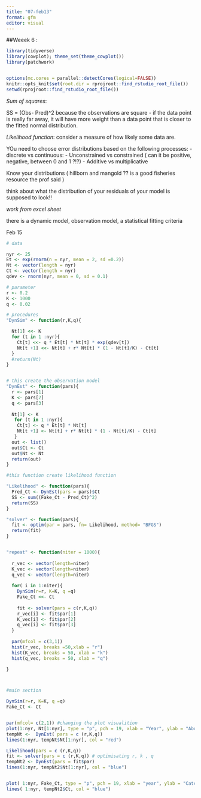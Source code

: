 ```yaml
---
title: "07-feb13"
format: gfm
editor: visual
---
```

##Weeek 6 :

```r
library(tidyverse)
library(cowplot); theme_set(theme_cowplot())
library(patchwork)


options(mc.cores = parallel::detectCores(logical=FALSE))
knitr::opts_knit$set(root.dir = rprojroot::find_rstudio_root_file()) 
setwd(rprojroot::find_rstudio_root_file())

```


*Sum of squares*:

SS = (Obs- Pred)^2
because the observations are square - if the data point is really far away, it will have more weight than a data point that is closer to the fitted normal distribution.


*Likelihood function*: 
consider a measure of how likely some data are. 

YOu need to choose error distributions based on the following processes: 
- discrete vs continuous:
- Unconstrained vs constrained ( can it be positive, negative, between 0 and 1 ?!?)
- Additive vs multiplicative


Know your distributions ( hillborn and mangold ?? is a good fisheries resource the prof said )


think about what the distribution of your residuals of your model is supposed to look!!

*work from excel sheet *

there is a dynamic model, observation model, a statistical fitting criteria

Feb 15 
```r
# data 

nyr <- 25
Et <- exp(rnorm(n = nyr, mean = 2, sd =0.2))
Nt <- vector(length = nyr)
Ct <- vector(length = nyr)
qdev <- rnorm(nyr, mean = 0, sd = 0.1)

# parameter
r <- 0.2
K <- 1000
q <- 0.02

# procedures 
"DynSim" <- function(r,K,q){

  Nt[1] <<- K
  for (t in 1 :nyr){
    Ct[t] <<- q * Et[t] * Nt[t] * exp(qdev[t])
    Nt[t +1] <<- Nt[t] + r* Nt[t] * (1 - Nt[t]/K) - Ct[t]
  }
  #return(Nt)
}


# this create the observation model 
"DynEst" <- function(pars){
  r <- pars[1]
  K <- pars[2]
  q <- pars[3]
  
  Nt[1] <- K
   for (t in 1 :nyr){
    Ct[t] <- q * Et[t] * Nt[t] 
    Nt[t +1] <- Nt[t] + r* Nt[t] * (1 - Nt[t]/K) - Ct[t]
   }
  out <- list()
  out$Ct <- Ct
  out$Nt <- Nt
  return(out)
}

#this function create likelihood function 

"Likelihood" <- function(pars){
  Pred_Ct <- DynEst(pars = pars)$Ct
  SS <- sum((Fake_Ct - Pred_Ct)^2)
  return(SS)
}

"solver" <- function(pars){
  fit <- optim(par = pars, fn= Likelihood, method= "BFGS")
  return(fit)
}


"repeat" <- function(niter = 1000){
  
  r_vec <- vector(length=niter)
  K_vec <- vector(length=niter)
  q_vec <- vector(length=niter)
  
  for( i in 1:niter){
    DynSim(r=r, K=K, q =q)
    Fake_Ct <<- Ct
    
    fit <- solver(pars = c(r,K,q))
    r_vec[i] <- fit$par[1]
    K_vec[i] <- fit$par[2]
    q_vec[i] <- fit$par[3]
  }
  
  par(mfcol = c(3,1))
  hist(r_vec, breaks =50,xlab = "r")
  hist(K_vec, breaks = 50, xlab = "k")
  hist(q_vec, breaks = 50, xlab = "q")

}



#main section 

DynSim(r=r, K=K, q =q)
Fake_Ct <- Ct


par(mfcol= c(2,1)) #changing the plot visualition 
plot(1:nyr, Nt[1:nyr], type = "p", pch = 19, xlab = "Year", ylab = "Abundance")
tempNt <-  DynEst( pars = c (r,K,q))
lines(1:nyr, tempNt$Nt[1:nyr], col = "red")

Likelihood(pars = c (r,K,q))
fit <- solver(pars = c (r,K,q)) # optimisating r, k , q
tempNt2 <- DynEst(pars = fit$par)
lines(1:nyr, tempNt2$Nt[1:nyr], col = "blue")


plot( 1:nyr, Fake_Ct, type = "p", pch = 19, xlab = "year", ylab = "Catch")
lines( 1:nyr, tempNt2$Ct, col = "blue")
```


